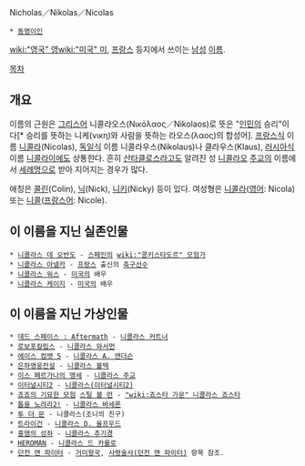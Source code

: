 Nicholas／Nikolas／Nicolas

 * [[동명이인]]

[[wiki:"영국" 영]][[wiki:"미국" 미]], [[프랑스]] 등지에서 쓰이는 [[남성]] [[이름]].

[[목차]]
== 개요 ==
이름의 근원은 [[그리스]]어 니콜라오스(Νικόλαος／Nikolaos)로 뜻은 "[[인민]]의 승리"이다[* 승리를 뜻하는 니케(νικη)와 사람을 뜻하는 라오스(λαος)의 합성어]. [[프랑스]]식 이름 [[니콜라]](Nicolas), [[독일]]식 이름 니콜라우스(Nikolaus)나 클라우스(Klaus), [[러시아]]식 이름 [[니콜라이]]에도 상통한다. 흔히 [[산타클로스]]라고도 알려진 성 [[니콜라오]] [[주교]]의 이름에서 [[세례명]]으로 받아 지어지는 경우가 많다.

애칭은 [[콜린]](Colin), [[닉]](Nick), [[니키]](Nicky) 등이 있다. 여성형은 [[니콜라]]([[영어]]: Nicola) 또는 [[니콜]]([[프랑스어]]: Nicole).

== 이 이름을 지닌 실존인물 ==
 * [[니콜라스 데 오반도]] - [[스페인]]의 [[wiki:"콩키스타도르" 모험가]]
 * [[니콜라스 아넬카]] - [[프랑스]] 출신의 [[축구]]선수
 * [[니콜라스 워스]] - [[미국]]의 배우
 * [[니콜라스 케이지]] - [[미국]]의 배우

== 이 이름을 지닌 가상인물 ==
 * [[데드 스페이스 : Aftermath]] - [[니콜라스 커트너]]
 * [[로보포칼립스]] - [[니콜라스 와서먼]]
 * [[에이스 컴뱃 5]] - [[니콜라스 A. 앤더슨]]
 * [[은하영웅전설]] - [[니콜라스 볼텍]]
 * [[이스 페르가나의 맹세]] - [[니콜라스 주교]]
 * [[이터널시티2]] - [[니콜라스(이터널시티2)]]
 * [[죠죠의 기묘한 모험]] [[스틸 볼 런]] - [["wiki:죠스타 가문" 니콜라스 죠스타]]
 * [[톱을 노려라2!]] - [[니콜라스 바세론]]
 * [[투 더 문]] - 니콜라스(조니의 친구)
 * [[트라이건]] - [[니콜라스 D. 울프우드]]
 * [[홍염의 성좌]] - [[니콜라스 추기경]]
 * [[HEROMAN]] - [[니콜라스 드 카를로]]
 * [[던전 앤 파이터]] - [[거미왕국]], [[사령술사(던전 앤 파이터)]] 항목 참조.
